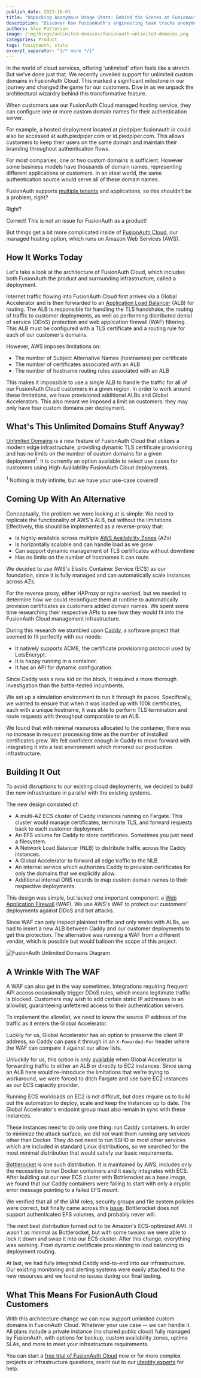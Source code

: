```yaml
---
publish_date: 2023-10-01
title: "Unpacking Anonymous Usage Stats: Behind the Scenes at FusionAuth"
description: "Discover how FusionAuth's engineering team tracks anonymous usage stats to enhance product development, improve support, and identify trends."
authors: Alex Patterson
image: /img/blogs/unlimited-domains/fusionauth-unlimited-domains.png
categories: Product
tags: fusionauth, stats
excerpt_separator: "{/* more */}"
---
```

In the world of cloud services, offering 'unlimited' often feels like a stretch. But we've done just that. We recently unveiled support for unlimited custom domains in FusionAuth Cloud. This marked a significant milestone in our journey and changed the game for our customers.  Dive in as we unpack the architectural wizardry behind this transformative feature.

When customers use our FusionAuth Cloud managed hosting service, they can configure one or more custom domain names for their authentication server.

For example, a hosted deployment located at piedpiper.fusionauth.io could also be accessed at auth.piedpiper.com or id.piedpiper.com. This allows customers to keep their users on the same domain and maintain their branding throughout authentication flows.

For most companies, one or two custom domains is sufficient. However some business models have thousands of domain names, representing different applications or customers. In an ideal world, the same authentication source would serve all of these domain names..

FusionAuth supports [multiple tenants](/docs/get-started/core-concepts/tenants) and applications, so this shouldn't be a problem, right?

Right?

Correct! This is not an issue for FusionAuth as a product!

But things get a bit more complicated inside of [FusionAuth Cloud](/platform/fusionauth-cloud), our managed hosting option, which runs on Amazon Web Services (AWS).

How It Works Today
------------------

Let's take a look at the architecture of FusionAuth Cloud, which includes both FusionAuth the product and surrounding infrastructure, called a deployment.

Internet traffic flowing into FusionAuth Cloud first arrives via a Global Accelerator and is then forwarded to an [Application Load Balancer](https://aws.amazon.com/elasticloadbalancing/application-load-balancer) (ALB) for routing. The ALB is responsible for handling the TLS handshake, the routing of traffic to customer deployments, as well as performing distributed denial of service (DDoS) protection and web application firewall (WAF) filtering. This ALB must be configured with a TLS certificate and a routing rule for each of our customer's domains.

However, AWS imposes limitations on:

-   The number of Subject Alternative Names (hostnames) per certificate
-   The number of certificates associated with an ALB
-   The number of hostname routing rules associated with an ALB

This makes it impossible to use a single ALB to handle the traffic for all of our FusionAuth Cloud customers in a given region. In order to work around these limitations, we have provisioned additional ALBs and Global Accelerators. This also meant we imposed a limit on customers: they may only have four custom domains per deployment.

What's This Unlimited Domains Stuff Anyway?
-------------------------------------------

[Unlimited Domains](./introducing-unlimited-custom-domains-for-fusionauth-cloud) is a new feature of FusionAuth Cloud that utilizes a modern edge infrastructure, providing dynamic TLS certificate provisioning and has no limits on the number of custom domains for a given deployment<sup>1</sup>. It is currently an option available to select use cases for customers using High-Availability FusionAuth Cloud deployments.

<sup>1</sup> Nothing is truly infinite, but we have your use-case covered!

Coming Up With An Alternative
-----------------------------

Conceptually, the problem we were looking at is simple: We need to replicate the functionality of AWS's ALB, but without the limitations. Effectively, this should be implemented as a reverse-proxy that:

-   Is highly-available across multiple [AWS Availability Zones](https://aws.amazon.com/about-aws/global-infrastructure/regions_az/) (AZs)
-   Is horizontally scalable and can handle load as we grow
-   Can support dynamic management of TLS certificates without downtime
-   Has no limits on the number of hostnames it can route

We decided to use AWS's Elastic Container Service (ECS) as our foundation, since it is fully managed and can automatically scale instances across AZs.

For the reverse proxy, either HAProxy or nginx worked, but we needed to determine how we could reconfigure them at runtime to automatically provision certificates as customers added domain names. We spent some time researching their respective APIs to see how they would fit into the FusionAuth Cloud management infrastructure.

During this research we stumbled upon [Caddy](https://caddyserver.com/), a software project that seemed to fit perfectly with our needs:

-   It natively supports ACME, the certificate provisioning protocol used by LetsEncrypt.
-   It is happy running in a container.
-   It has an API for dynamic configuration.

Since Caddy was a new kid on the block, it required a more thorough investigation than the battle-tested incumbents.

We set up a simulation environment to run it through its paces. Specifically, we wanted to ensure that when it was loaded up with 100k certificates, each with a unique hostname, it was able to perform TLS termination and route requests with throughput comparable to an ALB.

We found that with minimal resources allocated to the container, there was no increase in request processing time as the number of installed certificates grew. We felt confident enough in Caddy to move forward with integrating it into a test environment which mirrored our production infrastructure.

Building It Out
---------------

To avoid disruptions to our existing cloud deployments, we decided to build the new infrastructure in parallel with the existing systems.

The new design consisted of:

-   A multi-AZ ECS cluster of Caddy instances running on Fargate. This cluster would manage certificates, terminate TLS, and forward requests back to each customer deployment.
-   An EFS volume for Caddy to store certificates. Sometimes you just need a filesystem.
-   A Network Load Balancer (NLB) to distribute traffic across the Caddy instances.
-   A Global Accelerator to forward all edge traffic to the NLB.
-   An internal service which authorizes Caddy to provision certificates for only the domains that we explicitly allow.
-   Additional internal DNS records to map custom domain names to their respective deployments.

This design was simple, but lacked one important component: a [Web Application Firewall](https://aws.amazon.com/waf/) (WAF). We use AWS's WAF to protect our customers' deployments against DDoS and bot attacks.

Since WAF can only inspect plaintext traffic and only works with ALBs, we had to insert a new ALB between Caddy and our customer deployments to get this protection. The alternative was running a WAF from a different vendor, which is possible but would balloon the scope of this project.

![FusionAuth Unlimited Domains Diagram](/img/blogs/unlimited-domains/unlimited-domains-diagram-fusionauth.png)

A Wrinkle With The WAF
----------------------

A WAF can also get in the way sometimes. Integrations requiring frequent API access occasionally trigger DDoS rules, which means legitimate traffic is blocked. Customers may wish to add certain static IP addresses to an allowlist, guaranteeing unfettered access to their authentication servers.

To implement the allowlist, we need to know the source IP address of the traffic as it enters the Global Accelerator.

Luckily for us, Global Accelerator has an option to preserve the client IP address, so Caddy can pass it through in an `X-Fowarded-For` header where the WAF can compare it against our allow lists.

Unluckily for us, this option is only [available](https://docs.aws.amazon.com/global-accelerator/latest/dg/preserve-client-ip-address.html) when Global Accelerator is forwarding traffic to either an ALB or directly to EC2 instances. Since using an ALB here would re-introduce the limitations that we're trying to workaround, we were forced to ditch Fargate and use bare EC2 instances as our ECS capacity provider.

Running ECS workloads on EC2 is not difficult, but does require us to build out the automation to deploy, scale and keep the instances up to date. The Global Accelerator's endpoint group must also remain in sync with these instances.

These instances need to do only one thing: run Caddy containers. In order to minimize the attack surface, we did not want them running any services other than Docker. They do not need to run SSHD or most other services which are included in standard Linux distributions, so we searched for the most minimal distribution that would satisfy our basic requirements.

[Bottlerocket](https://aws.amazon.com/bottlerocket) is one such distribution. It is maintained by AWS, includes only the necessities to run Docker containers and it easily integrates with ECS. After building out our new ECS cluster with Bottlerocket as a base image, we found that our Caddy containers were failing to start with only a cryptic error message pointing to a failed EFS mount.

We verified that all of the IAM roles, security groups and file system policies were correct, but finally came across this [issue](https://github.com/bottlerocket-os/bottlerocket/issues/1080). Bottlerocket does not support authenticated EFS volumes, and probably never will.

The next best distribution turned out to be Amazon's ECS-optimized AMI. It wasn't as minimal as Bottlerocket, but with some tweaks we were able to lock it down and swap it into our ECS cluster. After this change, everything was working. From dynamic certificate provisioning to load balancing to deployment routing.

At last, we had fully integrated Caddy end-to-end into our infrastructure. Our existing monitoring and alerting systems were easily attached to the new resources and we found no issues during our final testing.

What This Means For FusionAuth Cloud Customers
----------------------------------------------

With this architecture change we can now support unlimited custom domains in FusionAuth Cloud. Whatever your use case -- we can handle it. All plans include a private instance (no shared public cloud) fully managed by FusionAuth, with options for backup, custom availability zones, uptime SLAs, and more to meet your infrastructure requirements.

You can start a [free trial of FusionAuth Cloud](/pricing?step%3Dhosting) now or for more complex projects or infrastructure questions, reach out to our [identity experts](/contact) for help.
